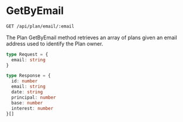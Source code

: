 # GetByEmail

```bash filename="Endpoints" copy
GET /api/plan/email/:email
```

The Plan GetByEmail method retrieves an array of plans given an email address used to identify the Plan owner.

```ts filename="Request Object" {/* {1-3} */} copy
type Request = {
  email: string
}
```

```ts filename="Response Object" {/* {1-3} */} copy
type Response = {
  id: number
  email: string
  date: string
  principal: number
  base: number
  interest: number
}[]
```
